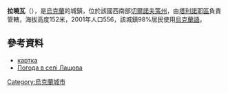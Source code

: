 {{coord|48|56|44|N|30|37|47|E|scale:30000_region:UA|display=title}}

'''拉曉瓦'''（{{lang-uk|Лащова}}），是[[烏克蘭|烏克蘭]]的城鎮，位於該國西南部[[切爾諾夫策州|切爾諾夫策州]]，由[[塔利諾耶區|塔利諾耶區]]負責管轄，海拔高度152米，2001年人口556，該城鎮98%居民使用[[烏克蘭語|烏克蘭語]]。

==參考資料==
* [http://gska2.rada.gov.ua/pls/z7502/A005?rdat1=26.07.2009&rf7571=38312 картка]{{dead link|date=2018年3月 |bot=InternetArchiveBot |fix-attempted=yes }}
* [http://weather.in.ua/ua/cherkasskaja/13083 Погода в селі Лащова] {{Wayback|url=http://weather.in.ua/ua/cherkasskaja/13083 |date=20111221075333 }}

{{Ukraine-geo-stub}}
[[Category:烏克蘭城市|Category:烏克蘭城市]]